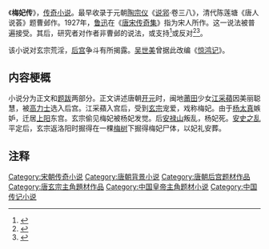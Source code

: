 《'''梅妃传'''》，[[傳奇_(小說)|传奇小说]]。最早收录于元朝[[陶宗儀|陶宗仪]]《[[說郛|说郛]]·卷三八》，清代陈莲塘《唐人说荟》题曹邺作。1927年，[[鲁迅|鲁迅]]在《[[唐宋传奇集|唐宋传奇集]]》指为宋人所作。这一说法被普遍接受。其后，研究者对作者非曹邺的说法，或支持<ref>{{cite journal en|quotes = 
|last = 
|first = 
|author =章培恒
|coauthors = 
|date =  2008
|year = 
|month = 
|title =《〈大业拾遗记〉、〈梅妃传〉等五篇传奇的写作时代》
|journal =深圳大学学报：人文社会科学版
|volume = 
|issue = 2008年第1期
|pages =106-110
|publisher =深圳大学
|location =广东省深圳市
|issn =1000-260X
|pmid = 
|doi =10.3969/j.issn.1000-260X.2008.01.019
|bibcode = 
|oclc =
|id = 
|url =http://www.cqvip.com/Main/Detail.aspx?id=26507111
|language =Zh-hans
|format = 
|accessdate = 
|laysummary = 
|laysource = 
|laydate = 
|quote = 
}}</ref>或反对<ref>{{cite journal en|quotes = 
|last = 
|first = 
|author =艺萌
|coauthors = 
|date =1991
|year = 
|month = 
|title =《〈梅妃传〉之我见》
|journal =鲁迅研究月刊
|volume = 
|issue =1991年第12期
|pages =59-60
|publisher =北京鲁迅博物馆
|location =北京市
|issn =1003-0638
|pmid = 
|doi =
|bibcode = 
|oclc =
|id = 
|url =http://www.cqvip.com/QK/80743X/199112/1002972292.html
|language =Zh-hans
|format = 
|accessdate = 
|laysummary = 
|laysource = 
|laydate = 
|quote = 
}}</ref><ref>{{cite journal en
|quotes =
|last =
|first =
|author =李剑国
|coauthors =
|date =2009
|year =
|month =
|title =《〈大业拾遗记〉等五篇传奇写作时代的再讨论》
|journal =文学遗产
|volume =
|issue =2009年第1期
|pages =21-28
|publisher =中国社会科学院文学研究所
|location =北京市
|issn =0257-5914
|pmid =
|doi =
|bibcode =
|oclc =
|id =
|url =http://www.aisixiang.com/data/91389.html
|language =Zh-hans
|format =
|accessdate =
|laysummary =
|laysource =
|laydate =
|quote =
|archive-date =2019-12-28
|archive-url =https://web.archive.org/web/20191228051432/http://www.aisixiang.com/data/91389.html
|dead-url =no
}}</ref>。

该小说对玄宗荒淫，[[后宫|后宫]]争斗有所揭露。[[吴世美|吴世美]]曾据此改编《[[惊魂记|惊鸿记]]》。

== 内容梗概==
{{Wikisource}}
小说分为正文和[[题跋|题跋]]两部分。正文讲述唐朝[[开元|开元]]时，闽地[[莆田縣|莆田]]少女[[江采蘋|江采蘋]]因美丽聪慧，被[[高力士|高力士]]选入后宫。江采蘋入宫后，受到[[唐玄宗|玄宗]]宠爱，戏称梅妃。由于[[杨太真|杨太真]]嫉妒，迁居[[上阳宫|上阳]]东宫。玄宗偷见梅妃被杨妃发觉。后[[安禄山|安禄山]]叛乱，杨妃死。[[安史之乱|安史之乱]]平定后，玄宗返洛阳时掘得在一棵[[梅树|梅树]]下掘得梅妃尸体，以妃礼安葬。

== 注释 ==

{{Reflist}}

[[Category:宋朝传奇小说|Category:宋朝传奇小说]]
[[Category:唐朝背景小说|Category:唐朝背景小说]]
[[Category:唐朝后宫题材作品|Category:唐朝后宫题材作品]]
[[Category:唐玄宗主角題材作品|Category:唐玄宗主角題材作品]]
[[Category:中国皇帝主角题材小说|Category:中国皇帝主角题材小说]]
[[Category:中国传记小说|Category:中国传记小说]]